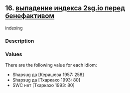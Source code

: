 ## 16. <a href =  'https://agricolamz.github.io/The_Circassian_Isoglosses_Database/16.html' target='_blank'>выпадение индекса 2sg.io перед бенефактивом</a>
indexing

### Description



### Values
There are the following value for each idiom:

* Shapsug  да [Керашева 1957: 258] 
* Shapsug  да [Тхаркахо 1993: 80] 
* SWC  нет [Тхаркахо 1993: 80] 

